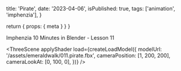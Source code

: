 
  title: 'Pirate',
  date: '2023-04-06',
  isPublished: true,
  tags: ['animation', 'imphenzia'],
}

  return { props: { meta } }
}

Imphenzia 10 Minutes in Blender - Lesson 11

<ThreeScene
  applyShader
  load={createLoadModel({
    modelUrl: '/assets/emeraldwalk/011.pirate.fbx',
    cameraPosition: [1, 200, 200],
    cameraLookAt: [0, 100, 0],
  })}
/>
